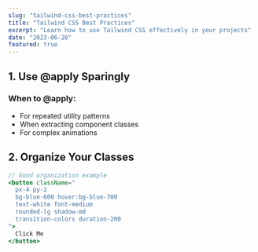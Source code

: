 ```yaml
---
slug: "tailwind-css-best-practices"
title: "Tailwind CSS Best Practices"
excerpt: "Learn how to use Tailwind CSS effectively in your projects"
date: "2023-06-20"
featured: true
---
```



<div className="max-w-4xl mx-auto px-4 py-8 bg-white rounded-lg shadow-sm">

## 1. Use @apply Sparingly

<div className="flex items-start my-6 p-4 bg-yellow-50 border-l-4 border-yellow-400">
  <FaPaintBrush className="text-yellow-500 mt-1 mr-3 flex-shrink-0" />
  <div>
    <h3 className="font-bold">When to @apply:</h3>
    <ul className="list-disc pl-5 mt-2 space-y-1">
      <li>For repeated utility patterns</li>
      <li>When extracting component classes</li>
      <li>For complex animations</li>
    </ul>
  </div>
</div>

## 2. Organize Your Classes

```jsx
// Good organization example
<button className="
  px-4 py-2 
  bg-blue-600 hover:bg-blue-700 
  text-white font-medium 
  rounded-lg shadow-md
  transition-colors duration-200
">
  Click Me
</button>